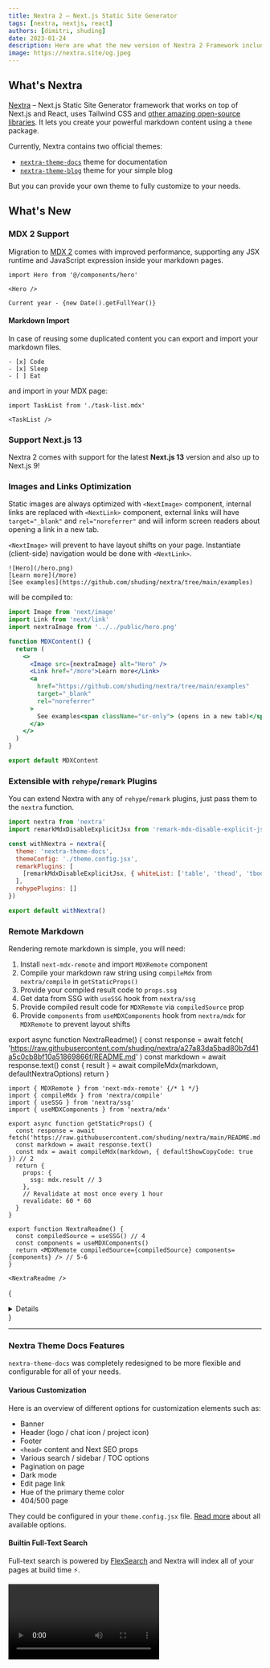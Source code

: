 ```yaml
---
title: Nextra 2 – Next.js Static Site Generator
tags: [nextra, nextjs, react]
authors: [dimitri, shuding]
date: 2023-01-24
description: Here are what the new version of Nextra 2 Framework includes.
image: https://nextra.site/og.jpeg
---
```



## What's Nextra

[Nextra](https://nextra.site) – Next.js Static Site Generator framework that works on top of Next.js
and React, uses Tailwind CSS and
[other amazing open-source libraries](https://nextra.site/about#credits). It lets you create your
powerful markdown content using a `theme` package.

Currently, Nextra contains two official themes:

- [`nextra-theme-docs`](https://nextra.site/docs/docs-theme/start) theme for documentation
- [`nextra-theme-blog`](https://nextra.site/docs/blog-theme/start) theme for your simple blog

But you can provide your own theme to fully customize to your needs.

## What's New

### MDX 2 Support

Migration to [MDX 2](https://mdxjs.com/blog/v2) comes with improved performance, supporting any JSX
runtime and JavaScript expression inside your markdown pages.

```mdx filename="Markdown"
import Hero from '@/components/hero'

<Hero />

Current year - {new Date().getFullYear()}
```

#### Markdown Import

In case of reusing some duplicated content you can export and import your markdown files.

```mdx filename="task-list.mdx"
- [x] Code
- [x] Sleep
- [ ] Eat
```

and import in your MDX page:

```mdx filename="page.mdx"
import TaskList from './task-list.mdx'

<TaskList />
```

### Support Next.js 13

Nextra 2 comes with support for the latest **Next.js 13** version and also up to Next.js 9!

### Images and Links Optimization

Static images are always optimized with `<NextImage>` component, internal links are replaced with
`<NextLink>` component, external links will have `target="_blank"` and `rel="noreferrer"` and will
inform screen readers about opening a link in a new tab.

`<NextImage>` will prevent to have layout shifts on your page. Instantiate (client-side) navigation
would be done with `<NextLink>`.

```text filename="Markdown"
![Hero](/hero.png)
[Learn more](/more)
[See examples](https://github.com/shuding/nextra/tree/main/examples)
```

will be compiled to:

```jsx
import Image from 'next/image'
import Link from 'next/link'
import nextraImage from '../../public/hero.png'

function MDXContent() {
  return (
    <>
      <Image src={nextraImage} alt="Hero" />
      <Link href="/more">Learn more</Link>
      <a
        href="https://github.com/shuding/nextra/tree/main/examples"
        target="_blank"
        rel="noreferrer"
      >
        See examples<span className="sr-only"> (opens in a new tab)</span>
      </a>
    </>
  )
}

export default MDXContent
```

### Extensible with `rehype`/`remark` Plugins

You can extend Nextra with any of `rehype`/`remark` plugins, just pass them to the `nextra`
function.

```js filename="next.config.js" {7-9}
import nextra from 'nextra'
import remarkMdxDisableExplicitJsx from 'remark-mdx-disable-explicit-jsx'

const withNextra = nextra({
  theme: 'nextra-theme-docs',
  themeConfig: './theme.config.jsx',
  remarkPlugins: [
    [remarkMdxDisableExplicitJsx, { whiteList: ['table', 'thead', 'tbody', 'tr', 'th', 'td'] }]
  ],
  rehypePlugins: []
})

export default withNextra()
```

### Remote Markdown

Rendering remote markdown is simple, you will need:

1. Install `next-mdx-remote` and import `MDXRemote` component
1. Compile your markdown raw string using `compileMdx` from `nextra/compile` in `getStaticProps()`
1. Provide your compiled result code to `props.ssg`
1. Get data from SSG with `useSSG` hook from `nextra/ssg`
1. Provide compiled result code for `MDXRemote` via `compiledSource` prop
1. Provide `components` from `useMDXComponents` hook from `nextra/mdx` for `MDXRemote` to prevent
   layout shifts

export async function NextraReadme() {
  const response = await fetch(
    'https://raw.githubusercontent.com/shuding/nextra/a27a83da5bad80b7d41a5c0cb8bf10a51869866f/README.md'
  )
  const markdown = await response.text()
  const { result } = await compileMdx(markdown, defaultNextraOptions)
  return <RemoteContent compiledSource={result} />
}

```mdx filename="Remote Nextra Readme" showLineNumbers {1,9,12,20,22}
import { MDXRemote } from 'next-mdx-remote' {/* 1 */}
import { compileMdx } from 'nextra/compile'
import { useSSG } from 'nextra/ssg'
import { useMDXComponents } from 'nextra/mdx'

export async function getStaticProps() {
  const response = await fetch('https://raw.githubusercontent.com/shuding/nextra/main/README.md')
  const markdown = await response.text()
  const mdx = await compileMdx(markdown, { defaultShowCopyCode: true }) // 2
  return {
    props: {
      ssg: mdx.result // 3
    },
    // Revalidate at most once every 1 hour
    revalidate: 60 * 60
  }
}

export function NextraReadme() {
  const compiledSource = useSSG() // 4
  const components = useMDXComponents()
  return <MDXRemote compiledSource={compiledSource} components={components} /> // 5-6
}

<NextraReadme />
```

{<details className="mt-6">
  <NextraReadme />
  <summary>Click to expand Nextra's readme from GitHub 🚀</summary>
</details>}

---

### Nextra Theme Docs Features

`nextra-theme-docs` was completely redesigned to be more flexible and configurable for all of your
needs.

<NextImage
  src={nextraPage}
  className="mt-6 rounded-3xl border border-gray-700"
  alt="Example of Nextra page"
  loading="lazy"
/>

#### Various Customization

Here is an overview of different options for customization elements such as:

- Banner
- Header (logo / chat icon / project icon)
- Footer
- `<head>` content and Next SEO props
- Various search / sidebar / TOC options
- Pagination on page
- Dark mode
- Edit page link
- Hue of the primary theme color
- 404/500 page

They could be configured in your `theme.config.jsx` file.
[Read more](https://nextra.site/docs/docs-theme/theme-configuration) about all available options.

#### Builtin Full-Text Search

Full-text search is powered by [FlexSearch](https://github.com/nextapps-de/flexsearch) and Nextra
will index all of your pages at build time ⚡.

<Video src="/blog-assets/nextra-2/flexsearch.mp4" className="rounded-3xl border border-gray-700" />

#### New Syntax Highlighting

[Prismjs](https://prismjs.com) was replaced by [Shiki](https://github.com/shikijs/shiki) and
[rehype-pretty-code](https://rehype-pretty-code.netlify.app).

Below is an example of a code block with a filename, line numbers, word highlighting and line
highlighting:

````md filename="Markdown"
```jsx filename="My File" showLineNumbers /App/ {2}
function App() {
  return <div>Hello</div>
}
```
````

will be rendered as:

```jsx filename="My File" showLineNumbers /App/ {2}
function App() {
  return <div>Hello</div>
}
```

#### Next SEO Builtin

Out of the box, `nextra-theme-docs` has Next SEO installed. By default, in the front matter you can
set `title`, `description`, `canonical` and `openGraph` and they will be passed directly to the
`<NextSeo>` component.

```md filename="Markdown"
---
title: Nextra 2
description: Nextra – Next.js Static Site Generator
---
```

will be passed to Next SEO and rendered on the page as:

```html
<head>
  <title>Nextra 2</title>
  <meta name="og:title" content="Nextra 2" />
  <meta name="description" content="Nextra – Next.js Static Site Generator" />
  <meta name="og:description" content="Nextra – Next.js Static Site Generator" />
</head>
```

> [!TIP]
>
>  You can manually pass Next SEO props with `useNextSeoProps` theme option. [Read
>  more](https://nextra.site/docs/docs-theme/theme-configuration#seo-options) in the docs.

#### I18n Support

`nextra-theme-docs` comes with support i18n in your website.

To use it, provide Next.js' `i18n` field with `locales` and `defaultLocale` setup:

```js filename="next.config.js"
export default withNextra({
  i18n: {
    locales: ['en-US', 'fr-FR'],
    defaultLocale: 'en-US'
  }
})
```

Add Nextra's middleware:

```js filename="middleware.js"
export { locales as middleware } from 'nextra/locales'
```

Create your `_meta` and page files with locales suffixes:

```text
├── pages
│   ├── _meta.en-US.json
│   ├── _meta.fr-FR.json
│   ├── index.en-US.mdx
│   ├── index.fr-FR.mdx
```

```mdx filename="index.en-US.mdx"
# 🇺🇸 Hello Nextra 2
```

```mdx filename="index.fr-FR.mdx"
# 🇫🇷 Bonjour Nextra 2
```

[Learn more](https://nextra.site/docs/guide/i18n) on docs.

#### LTR/RTL Direction Support

Your website can be fully mirrored with RTL direction. All that you need it provides `dir: 'rtl'` in
your `theme.config.jsx` file.

<NextImage
  src={nextraRtl}
  className="mt-6 rounded-3xl border border-gray-700"
  alt="Example of Nextra page with RTL direction"
  loading="lazy"
/>

#### A11y

Accessibility is all, Nextra respects system preferences, animation will be reduced with
`reduce-motion` mode, colors will be adjusted in `contrast-more` mode.

<NextImage
  src={nextraContrastMode}
  className="mt-6 rounded-3xl border border-gray-700"
  alt="Example of Nextra page with contrast mode enabled"
  loading="lazy"
/>

## Conclusion

[The Guild](/) discovered Nextra 2 from the first betas and actively participated in the development
and improvement of this library. I (Dimitri) become
[an official maintainer](https://nextra.site/about#team) of this library on par with Nextra creator
amazing [Shu Ding](https://github.com/shuding/nextra) from Vercel.

In the end, we migrated all our projects' documentation to Nextra, which provides a better setup and
documentation design than our previous `guild-docs` package. Alongside we added Giscus comments at
the end of each page that synchronizes with GitHub discussions.

We receive a bunch of positive feedback and much more contributions and fixing mistakes in our docs
from our community ❤️.

<Callout emoji="🍭">In fact, even this blog uses Nextra 2 and `nextra-theme-docs`. 👀</Callout>
